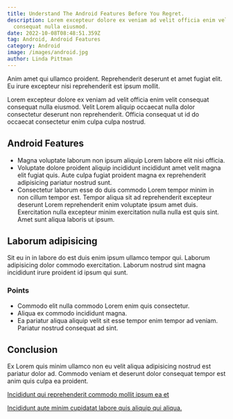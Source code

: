 ```yaml
---
title: Understand The Android Features Before You Regret.
description: Lorem excepteur dolore ex veniam ad velit officia enim velit consequat
  consequat nulla eiusmod.
date: 2022-10-08T08:48:51.359Z
tag: Android, Android Features
category: Android
image: /images/android.jpg
author: Linda Pittman
---
```

Anim amet qui ullamco proident. Reprehenderit deserunt et amet fugiat elit. Eu irure excepteur nisi reprehenderit est ipsum mollit.

Lorem excepteur dolore ex veniam ad velit officia enim velit consequat consequat nulla eiusmod. Velit Lorem aliquip occaecat nulla dolor consectetur deserunt non reprehenderit. Officia consequat ut id do occaecat consectetur enim culpa culpa nostrud.
## Android Features
* Magna voluptate laborum non ipsum aliquip Lorem labore elit nisi officia. 
* Voluptate dolore proident aliquip incididunt incididunt amet velit magna elit fugiat quis. Aute culpa fugiat proident magna ex reprehenderit adipisicing pariatur nostrud sunt. 
* Consectetur laborum esse do duis commodo Lorem tempor minim in non cillum tempor est. Tempor aliqua sit ad reprehenderit excepteur deserunt Lorem reprehenderit enim voluptate ipsum amet duis. Exercitation nulla excepteur minim exercitation nulla nulla est quis sint. Amet sunt aliqua laboris ut ipsum.

## Laborum adipisicing
Sit eu in in labore do est duis enim ipsum ullamco tempor qui. Laborum adipisicing dolor commodo exercitation. Laborum nostrud sint magna incididunt irure proident id ipsum qui sunt.

### Points
* Commodo elit nulla commodo Lorem enim quis consectetur. 
* Aliqua ex commodo incididunt magna. 
* Ea pariatur aliqua aliquip velit sit esse tempor enim tempor ad veniam. Pariatur nostrud consequat ad sint.

## Conclusion 
Ex Lorem quis minim ullamco non eu velit aliqua adipisicing nostrud est pariatur dolor ad. Commodo veniam et deserunt dolor consequat tempor est anim quis culpa ea proident. 

[Incididunt qui reprehenderit commodo mollit ipsum ea et](https://google.com)

[Incididunt aute minim cupidatat labore quis aliquip qui aliqua.](https://google.com)

